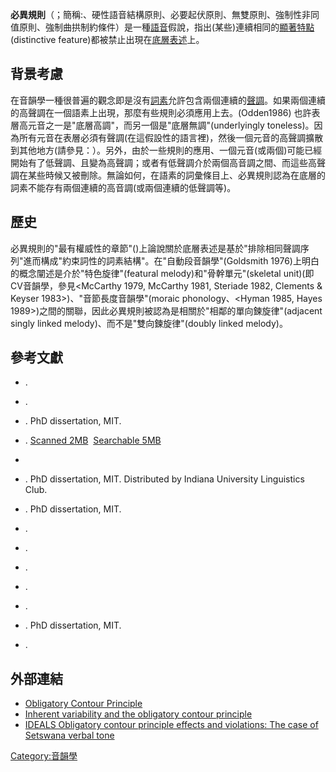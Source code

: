 '''必異規則'''（{{lang|en|Obligatory Contour Principle}}；簡稱:{{lang|en|'''OCP'''}}、硬性語音結構原則、必要起伏原則、無雙原則、強制性非同值原則、強制曲拱制約條件）是一種[[音位學|語音]]假說，指出(某些)連續相同的[[顯著特點|顯著特點]](distinctive feature)都被禁止出現在[[底层形式|底層表述]]上。

==背景考慮==
在音韻學一種很普遍的觀念即是沒有[[詞素|詞素]]允許包含兩個連續的[[聲調|聲調]]。如果兩個連續的高聲調在一個語素上出現，那麼有些規則必須應用上去。(Odden1986) 也許表層高元音之一是"底層高調"，而另一個是"底層無調"(underlyingly toneless)。因為所有元音在表層必須有聲調(在這假設性的語言裡)，然後一個元音的高聲調擴散到其他地方(請參見：{{Translink|en|Autosegmental phonology|自动段音韵学}}）。另外，由於一些規則的應用、一個元音(或兩個)可能已經開始有了低聲調、且變為高聲調；或者有低聲調介於兩個高音調之間、而這些高聲調在某些時候又被刪除。無論如何，在語素的詞彙條目上、必異規則認為在底層的詞素不能存有兩個連續的高音調(或兩個連續的低聲調等)。

==歷史==
必異規則的"最有權威性的章節"({{lang|en|locus classicus}}){{Harvcoltxt|Leben|1973}}上論說關於底層表述是基於"排除相同聲調序列"進而構成"約束詞性的詞素結構"。在"自動段音韻學"(Goldsmith 1976)上明白的概念闡述是介於"特色旋律"(featural melody)和"骨幹單元"(skeletal unit)(即CV音韻學，參見<McCarthy 1979, McCarthy 1981, Steriade 1982, Clements & Keyser 1983>)、"音節長度音韻學"(moraic phonology、<Hyman 1985, Hayes 1989>)之間的關聯，因此必異規則被認為是相關於"相鄰的單向鍊旋律"(adjacent singly linked melody)、而不是"雙向鍊旋律"(doubly linked melody)。<!--The OCP in this 'rules and constraints' era was no longer simply a constraint on underlying forms, but also began to play a role in the course of a [[phonological|phonological]] [[derivation_(linguistics)|derivation]]. {{Harvtxt|McCarthy|1986}} proposed that the OCP can actively block the application of or repair the output of phonological rules, while {{Harvtxt|Yip|1988}} attempted to extend the role of the OCP to trigger the application of rules as well. However, there was also a strong opposition to the OCP as a formal constraint in phonological theory, headed by [[David_Odden|David Odden]]. {{Harvtxt|Odden|1986}} showed that, contrary to the contemporaneous assumption that constraints were inviolable, an examination of African tonal systems reveals many apparent surface violations of the OCP. A lively debate continued between [[John_McCarthy_(linguist)|John McCarthy]] and David Odden for several years, with each adding an extra 'anti-' to the title of the previous article of the other - e.g. "Anti anti-gemination and the OCP" {{Harv|Odden|1988}}, a reply to {{Harv|McCarthy|1986}}.

==討論==
In [[Optimality_Theory|Optimality Theory]] (OT) ({{Harvcolnb|Prince|Smolensky|2004}}), the OCP has been again redefined as a violable constraint. Yet many issues as to its precise formal character remain: (i) locality - what is the domain of the OCP (i.e. strict adjacency? etc.) and how is the domain represented in the theory; (ii) near-identical sequences - many languages show an OCP-like resistance to sequences of segments that differ in just one [[distinctive_feature|distinctive feature]]; is this the effect of the OCP, some other constraint? If the latter, how is this constraint formally related to the OCP; (iii) status as an OT constraint - is the OCP a single constraint, or is it the [[local_self-conjunction|local self-conjunction]] of [[markedness|markedness]] constraints (Alderete 1997)?  These and other issues related to the OCP continue to be hotly debated in phonological theory.-->

==參考文獻==
{{refbegin|2}}
* {{Citation|last=Alderete|first=John|year=1997|url=http://roa.rutgers.edu/files/175-0297/175-0297-ALDERETE-0-1.PDF|chapter=Dissimilation as local conjunction|title=Proceedings of North East Linguistic Society 27|editor=K. Kusumoto|place=Amherst|publisher=Graduate Linguistic Student Association|pages=17–31|accessdate=2014-03-01|archive-date=2020-01-20|archive-url=https://web.archive.org/web/20200120170242/http://roa.rutgers.edu/files/175-0297/175-0297-ALDERETE-0-1.PDF|dead-url=no}}.
* {{Citation|last=Clements|first=George N|last2= Keyser|first2=S. J.|year=1983|title= CV Phonology|place=Cambridge, Mass.|publisher=MIT Press}}.
* {{Citation|last=Goldsmith|first=John|year=1976|title=Autosegmental Phonology}}. PhD dissertation, MIT.
* {{Citation|last=Hayes|first=Bruce|year=1989|title=Compensatory lengthening in moraic phonology|journal=Linguistic Inquiry|volume=20|pages=253–306}}. [http://www.linguistics.ucla.edu/people/hayes/Papers/HayesCompensatoryLengthening1989.pdf Scanned 2MB] {{Wayback|url=http://www.linguistics.ucla.edu/people/hayes/Papers/HayesCompensatoryLengthening1989.pdf |date=20180820125825 }} [http://www.linguistics.ucla.edu/people/hayes/Papers/HayesCompensatoryLengthening1989Searchable.pdf Searchable 5MB] {{Wayback|url=http://www.linguistics.ucla.edu/people/hayes/Papers/HayesCompensatoryLengthening1989Searchable.pdf |date=20120204223343 }}
* {{Citation|last=Hyman|first=Larry M.|year=1985|title=A theory of phonological weight|place=Dordrecht|publisher=Foris}}
* {{Citation|last=Leben|first=William|year=1973|title=Suprasegmental Phonology}}. PhD dissertation, MIT. Distributed by Indiana University Linguistics Club.
* {{Citation|last=McCarthy|first=John J|year=1979|title=Formal problems in Semitic phonology and morphology|url=http://people.umass.edu/jjmccart/dissertation.pdf|deadurl=yes|archiveurl=https://web.archive.org/web/20060830165603/http://people.umass.edu/jjmccart/dissertation.pdf|archivedate=2006-08-30}}. PhD dissertation, MIT.
* {{Citation|last=McCarthy|first=John J|year=1981|title=A prosodic theory of non-concatenative morphology|url=http://people.umass.edu/jjmccart/prosodic_theory_of_nonconcatenative_morphology.pdf|journal=Linguistic Inquiry|volume=12|pages=373–418|deadurl=yes|archiveurl=https://web.archive.org/web/20060904145725/http://people.umass.edu/jjmccart/prosodic_theory_of_nonconcatenative_morphology.pdf|archivedate=2006-09-04}}.
* {{Citation|last=McCarthy|first=John J|year=1986|title=OCP effects: Gemination and antigemination|url=http://people.umass.edu/jjmccart/ocp_effects_gemination_and_antigemination.pdf|journal=Linguistic Inquiry|volume=17|pages=207–263|deadurl=yes|archiveurl=https://web.archive.org/web/20060904145848/http://people.umass.edu/jjmccart/ocp_effects_gemination_and_antigemination.pdf|archivedate=2006-09-04}}.
* {{Citation|last=Odden|first=David|year=1986|title=On the role of the Obligatory Contour Principle in phonological theory|journal=Language|volume=62|pages=353–383}}.
* {{Citation|last=Odden|first=David|year=1988|title=Anti anti-gemination and the OCP|journal=Linguistic Inquiry|volume=19|pages=451–475}}.
* {{Citation|last1=Prince|first1=Alan|first2=Paul|last2=Smolensky|year=2004|title=Optimality Theory: Constraint Interaction in Generative Grammar|url=http://roa.rutgers.edu/files/537-0802/537-0802-PRINCE-0-0.PDF|place=Malden, MA and Oxford, UK|publisher=Blackwell|accessdate=2014-03-01|archive-date=2020-08-07|archive-url=https://web.archive.org/web/20200807093751/http://roa.rutgers.edu/files/537-0802/537-0802-PRINCE-0-0.PDF|dead-url=no}}.
* {{Citation|last=Steriade|first=Donca|year=1982|title=Greek prosodies and the nature of syllabification}}. PhD dissertation, MIT.
* {{Citation|last=Yip|first=Moira|year=1988|title=The Obligatory Contour Principle and phonological rules: a loss of identity|journal=Linguistic Inquiry|pages=65–100}}.
{{refend}}

==外部連結==
*[http://www.vanoostendorp.nl/pdf/050920.pdf Obligatory Contour Principle] {{Wayback|url=http://www.vanoostendorp.nl/pdf/050920.pdf |date=20200120170229 }}
*[https://web.archive.org/web/20140305130520/http://idiom.ucsd.edu/~bakovic/variation/Guy-Boberg-1997.pdf Inherent variability and the obligatory contour principle]
*[https://www.ideals.illinois.edu/handle/2142/22163 IDEALS Obligatory contour principle effects and violations: The case of Setswana verbal tone] {{Wayback|url=https://www.ideals.illinois.edu/handle/2142/22163 |date=20210118203252 }}

[[Category:音韻學|Category:音韻學]]